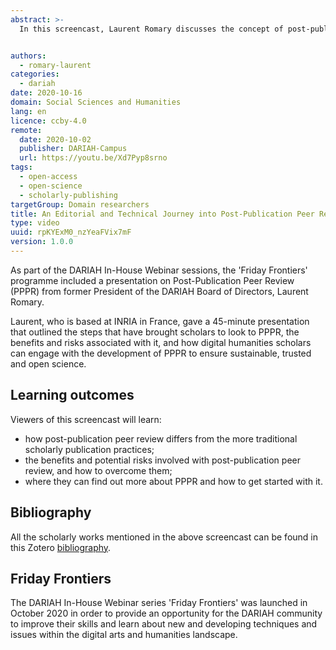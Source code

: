 ```yaml
---
abstract: >-
  In this screencast, Laurent Romary discusses the concept of post-publication peer review (PPPR) as well as the risks, challenges and potential benefits of changing traditional approaches to research publication workflows.


authors:
  - romary-laurent
categories:
  - dariah
date: 2020-10-16
domain: Social Sciences and Humanities
lang: en
licence: ccby-4.0
remote:
  date: 2020-10-02
  publisher: DARIAH-Campus
  url: https://youtu.be/Xd7Pyp8srno
tags:
  - open-access
  - open-science
  - scholarly-publishing
targetGroup: Domain researchers
title: An Editorial and Technical Journey into Post-Publication Peer Review (PPPR)
type: video
uuid: rpKYExM0_nzYeaFVix7mF
version: 1.0.0
---
```


As part of the DARIAH In-House Webinar sessions, the 'Friday Frontiers' programme included a presentation on Post-Publication Peer Review (PPPR) from former President of the DARIAH Board of Directors, Laurent Romary.

Laurent, who is based at INRIA in France, gave a 45-minute presentation that outlined the steps that have brought scholars to look to PPPR, the benefits and risks associated with it, and how digital humanities scholars can engage with the development of PPPR to ensure sustainable, trusted and open science.

## Learning outcomes

Viewers of this screencast will learn:

- how post-publication peer review differs from the more traditional scholarly publication practices;
- the benefits and potential risks involved with post-publication peer review, and how to overcome them;
- where they can find out more about PPPR and how to get started with it.

<VideoCard
  title="Click to view"
  subtitle="An Editorial and Technical Journey into Post-Publication Peer Review (PPPR)"
  id="Xd7Pyp8srno"
  image="/assets/images/cms/resources/editorial-and-technical-journey-into-post-publication-peer-review-pppr/PPPR-title-slide.png"
/>

## Bibliography

All the scholarly works mentioned in the above screencast can be found in this Zotero [bibliography](https://www.zotero.org/groups/2587787/pppr/library).

## Friday Frontiers

The DARIAH In-House Webinar series 'Friday Frontiers' was launched in October 2020 in order to provide an opportunity for the DARIAH community to improve their skills and learn about new and developing techniques and issues within the digital arts and humanities landscape.
